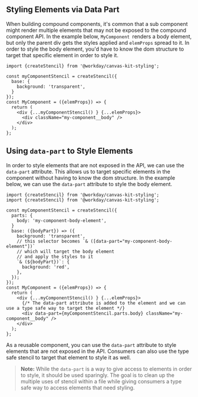 
<Meta title="Styling/Data Part" />

## Styling Elements via Data Part

When building compound components, it's common that a sub component might render multiple elements that may not be exposed to the compound component API. In the example below, `MyComponent
`renders a body element, but only the parent div gets the styles applied and `elemProps` spread to it. In order to style the body element, you'd have to know the dom structure to target that specific element in order to style it.
```tsx
import {createStencil} from '@workday/canvas-kit-styling';

const myComponentStencil = createStencil({
  base: {
	background: 'transparent',
  }
});
const MyComponent = ({elemProps}) => {
  return (
	<div {...myComponentStencil() } {...elemProps}>
	  <div className="my-component__body" />
	</div>
  );
};
```

## Using `data-part` to Style Elements

In order to style elements that are not exposed in the API, we can use the `data-part` attribute. This allows us to target specific elements in the component without having to know the dom structure. In the example below, we can use the `data-part` attribute to style the body element.

```tsx
import {createStencil} from '@workday/canvas-kit-styling';
import {createStencil} from '@workday/canvas-kit-styling';

const myComponentStencil = createStencil({
  parts: {
	body: 'my-component-body-element',
  }
  base: ({bodyPart}) => ({
	background: 'transparent',
	// this selector becomes `& ([data-part="my-component-body-element"])`
	// which will target the body element
	// and apply the styles to it
	`& (${bodyPart})`: {
	  background: 'red',
	},
  });
});
const MyComponent = ({elemProps}) => {
  return (
	<div {...myComponentStencil() } {...elemProps}>
	  {/* The data-part attribute is added to the element and we can use a type safe way to target the element */}
	  <div data-part={myComponentStencil.parts.body} className="my-component__body" />
	</div>
  );
};
```

As a reusable component, you can use the `data-part` attribute to style elements that are not exposed in the API. Consumers can also use the type safe stencil to target that element to style it as well.

>**Note:** While the `data-part` is a way to give access to elements in order to style, it should be used sparingly. The goal is to clean up the multiple uses of stencil within a file while giving consumers a type safe way to access elements that need styling.


